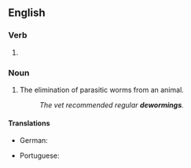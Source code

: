 ==English==

===Verb===
{{head|en|verb form}}

# {{present participle of|en|deworm|nocat=1}}

===Noun===
{{en-noun}}

# The elimination of parasitic worms from an animal.
#: ''The vet recommended regular '''dewormings'''.''

====Translations====
{{trans-top|elimination of parasitic worms}}
* German: {{t|de|Entwurmung|f}}
{{trans-mid}}
* Portuguese: {{t|pt|desparasitação|f}}
{{trans-bottom}}